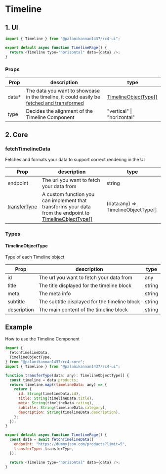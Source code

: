 # Timeline

## 1. UI

```js filename="app/timeline/page.js" {4} copy
import { Timeline } from "@palanikannan1437/rc4-ui";

export default async function TimelinePage() {
  return <Timeline type="horizontal" data={data} />;
}
```

### Props

| Prop   | description                                                                                                     | type                                        |
| ------ | --------------------------------------------------------------------------------------------------------------- | ------------------------------------------- |
| data\* | The data you want to showcase in the timeline, it could easily be [fetched and transformed](#fetchtimelinedata) | [TimelineObjectType[]](#timelineobjecttype) |
| type   | Decides the alignment of the Timeline Component                                                                 | "vertical" \| "horizontal"                  |

## 2. Core

### fetchTimelineData

Fetches and formats your data to support correct rendering in the UI

| Prop                     | description                                                                                                                    | type                               |
| ------------------------ | ------------------------------------------------------------------------------------------------------------------------------ | ---------------------------------- |
| endpoint                 | The url you want to fetch your data from                                                                                       | string                             |
| [transferType](#example) | A custom function you can implement that transforms your data from the endpoint to [TimelineObjectType[]](#timelineobjecttype) | (data:any) => TimelineObjectType[] |

### Types

#### TimelineObjectType

Type of each Timeline object

| Prop        | description                                   | type   |
| ----------- | --------------------------------------------- | ------ |
| id          | The url you want to fetch your data from      | any    |
| title       | The title displayed for the timeline block    | string |
| meta        | The meta info                                 | string |
| subtitle    | The subtitle displayed for the timeline block | string |
| description | The main content of the timeline block        | string |

## Example

How to use the Timeline Component

```js filename="app/timeline/page.js" {4,20} copy
import {
  fetchTimelineData,
  TimelineObjectType,
} from "@palanikannan1437/rc4-core";
import { Timeline } from "@palanikannan1437/rc4-ui";

function transferType(data: any): TimelineObjectType[] {
  const timeline = data.products;
  return timeline.map((timelineData: any) => {
    return {
      id: String(timelineData.id),
      title: String(timelineData.title),
      meta: String(timelineData.rating),
      subtitle: String(timelineData.category),
      description: String(timelineData.description),
    };
  });
}

export default async function TimelinePage() {
  const data = await fetchTimelineData({
    endpoint: "https://dummyjson.com/products?limit=5",
    transferType: transferType,
  });

  return <Timeline type="horizontal" data={data} />;
}
```

